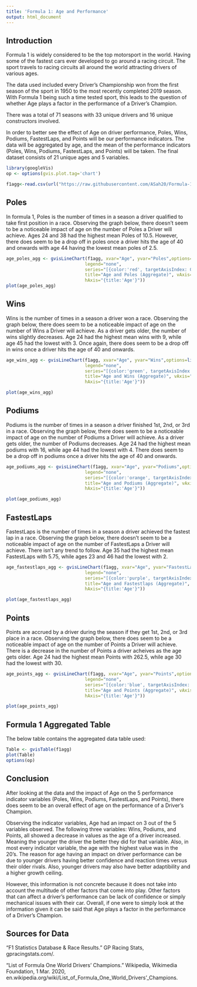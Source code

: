 ```yaml
---
title: 'Formula 1: Age and Performance'
output: html_document
---
```


## Introduction
Formula 1 is widely considered to be the top motorsport in the world. Having some of the fastest cars ever developed to go around a racing circuit. The sport travels to racing circuits all around the world attracting drivers of various ages.
  
The data used included every Driver’s Championship won from the first season of the sport in 1950 to the most recently completed 2019 season. With Formula 1 being such a time tested sport, this leads to the question of whether Age plays a factor in the performance of a Driver’s Champion.
  
There was a total of 71 seasons with 33 unique drivers and 16 unique constructors involved.
  
In order to better see the effect of Age on driver performance, Poles, Wins, Podiums, FastestLaps, and Points will be our performance indicators. The data will be aggregated by age, and the mean of the performance indicators (Poles, Wins, Podiums, FastestLaps, and Points) will be taken. The final dataset consists of 21 unique ages and 5 variables. 

```r
library(googleVis)
op <- options(gvis.plot.tag='chart')
```


```r
f1agg<-read.csv(url("https://raw.githubusercontent.com/ASah20/Formula-1-webscraping/master/f1age.csv"))
```

## Poles
In formula 1, Poles is the number of times in a season a driver qualified to take first position in a race. Observing the graph below, there doesn't seem to be a noticeable impact of age on the number of Poles a Driver will achieve. Ages 24 and 38 had the highest mean Poles of 10.5. However, there does seem to be a drop off in poles once a driver hits the age of 40 and onwards with age 44 having the lowest mean poles of 2.5.

```r
age_poles_agg <- gvisLineChart(f1agg, xvar="Age", yvar="Poles",options=list(
                              legend="none", 
                              series="[{color:'red', targetAxisIndex: 0}]",
                              title="Age and Poles (Aggregate)", vAxis="{title:'Poles(Mean)'}",
                              hAxis="{title:'Age'}"))
plot(age_poles_agg)
```

## Wins
Wins is the number of times in a season a driver won a race. Observing the graph below, there does seem to be a noticeable impact of age on the number of Wins a Driver will achieve. As a driver gets older, the number of wins slightly decreases. Age 24 had the highest mean wins with 9, while age 45 had the lowest with 3. Once again, there does seem to be a drop off in wins once a driver hits the age of 40 and onwards.

```r

age_wins_agg <- gvisLineChart(f1agg, xvar="Age", yvar="Wins",options=list(
                              legend="none", 
                              series="[{color:'green', targetAxisIndex: 0}]",
                              title="Age and Wins (Aggregate)", vAxis="{title:'Wins(Mean)'}",
                              hAxis="{title:'Age'}"))

plot(age_wins_agg)
```

## Podiums
Podiums is the number of times in a season a driver finished 1st, 2nd, or 3rd in a race. Observing the graph below, there does seem to be a noticeable impact of age on the number of Podiums a Driver will achieve. As a driver gets older, the number of Podiums decreases. Age 24 had the highest mean podiums with 16, while age 44 had the lowest with 4. There does seem to be a drop off in podiums once a driver hits the age of 40 and onwards.

```r
age_podiums_agg <- gvisLineChart(f1agg, xvar="Age", yvar="Podiums",options=list(
                              legend="none", 
                              series="[{color:'orange', targetAxisIndex: 0}]",
                              title="Age and Podiums (Aggregate)", vAxis="{title:'Podiums(Mean)'}",
                              hAxis="{title:'Age'}"))

plot(age_podiums_agg)
```

## FastestLaps
FastestLaps is the number of times in a season a driver achieved the fastest lap in a race. Observing the graph below, there doesn't seem to be a noticeable impact of age on the number of FastestLaps a Driver will achieve. There isn't any trend to follow. Age 35 had the highest mean FastestLaps with 5.75, while ages 23 and 46 had the lowest with 2.

```r
age_fastestlaps_agg <- gvisLineChart(f1agg, xvar="Age", yvar="FastestLaps",options=list(
                              legend="none", 
                              series="[{color:'purple', targetAxisIndex: 0}]",
                              title="Age and Fastestlaps (Aggregate)", vAxis="{title:'Fatestlaps(Mean)'}",
                              hAxis="{title:'Age'}"))

plot(age_fastestlaps_agg)
```

## Points
Points are accrued by a driver during the season if they get 1st, 2nd, or 3rd place in a race. Observing the graph below, there does seem to be a noticeable impact of age on the number of Points a Driver will achieve. There is a decrease in the number of Points a driver acheives as the age gets older. Age 24 had the highest mean Points with 262.5, while age 30 had the lowest with 30.

```r
age_points_agg <- gvisLineChart(f1agg, xvar="Age", yvar="Points",options=list(
                              legend="none", 
                              series="[{color:'blue', targetAxisIndex: 0}]",
                              title="Age and Points (Aggregate)", vAxis="{title:'Points(Mean)'}",
                              hAxis="{title:'Age'}"))

plot(age_points_agg)
```

## Formula 1 Aggregated Table 
The below table contains the aggregated data table used:

```r
Table <- gvisTable(f1agg)
plot(Table)
options(op)
```

## Conclusion
After looking at the data and the impact of Age on the 5 performance indicator variables (Poles, Wins, Podiums, FastestLaps, and Points), there does seem to be an overall effect of age on the performance of a Driver’s Champion. 

Observing the indicator variables, Age had an impact on 3 out of the 5 variables observed. The following three variables: Wins, Podiums, and Points, all showed a decrease in values as the age of a driver increased. Meaning the younger the driver the better they did for that variable. Also, in most every indicator variable, the age with the highest value was in the 20's. The reason for age having an impact on driver performance can be due to younger drivers having better confidence and reaction times versus their older rivals. Also, younger drivers may also have better adaptibility and a higher growth ceiling. 

However, this information is not concrete because it does not take into account the multitude of other factors that come into play. Other factors that can affect a driver's performance can be lack of confidence or simply mechanical issues with their car. Overall, if one were to simply look at the information given it can be said that Age plays a factor in the performance of a Driver’s Champion. 



## Sources for Data
“F1 Statistics Database & Race Results.” GP Racing Stats, gpracingstats.com/.

“List of Formula One World Drivers' Champions.” Wikipedia, Wikimedia Foundation, 1 Mar. 2020, en.wikipedia.org/wiki/List_of_Formula_One_World_Drivers'_Champions.

